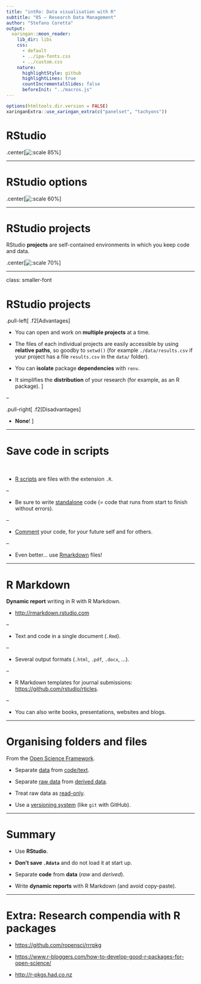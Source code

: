 ```yaml
---
title: "intRo: Data visualisation with R"
subtitle: "05 — Research Data Management"
author: "Stefano Coretta"
output:
  xaringan::moon_reader:
    lib_dir: libs
    css:
      - default
      - ../ipa-fonts.css
      - ../custom.css
    nature:
      highlightStyle: github
      highlightLines: true
      countIncrementalSlides: false
      beforeInit: "../macros.js"
---
```


```r
options(htmltools.dir.version = FALSE)
xaringanExtra::use_xaringan_extra(c("panelset", "tachyons"))
```

# RStudio

.center[![:scale 85%](img/rstudio.png)]

---

# RStudio options

.center[![:scale 60%](img/general-options.png)]

---

# RStudio projects

RStudio **projects** are self-contained environments in which you keep code and data.

.center[![:scale 70%](img/new-project.png)]

---

class: smaller-font

# RStudio projects

.pull-left[
.f2[Advantages]


- You can open and work on **multiple projects** at a time.

- The files of each individual projects are easily accessible by using **relative paths**, so goodby to `setwd()` (for example `./data/results.csv` if your project has a file `results.csv` in the `data/` folder).

- You can **isolate** package **dependencies** with `renv`.

- It simplifies the **distribution** of your research (for example, as an R package).
]

--

.pull-right[
.f2[Disadvantages]

- **None**!
]

---

# Save code in scripts

<br>

- <u>R scripts</u> are files with the extension `.R`.

--

- Be sure to write <u>standalone</u> code (= code that runs from start to finish without errors).

--

- <u>Comment</u> your code, for your future self and for others.

--

- Even better... use <u>Rmarkdown</u> files!

---

# R Markdown

**Dynamic report** writing in R with R Markdown.

* <http://rmarkdown.rstudio.com>

--

* Text and code in a single document (`.Rmd`).

--

* Several output formats (`.html`, `.pdf`, `.docx`, ...).

--

* R Markdown templates for journal submissions: <https://github.com/rstudio/rticles>.

--

* You can also write books, presentations, websites and blogs.

---

# Organising folders and files

From the [Open Science Framework](http://help.osf.io/m/bestpractices/l/611391-organizing-files).

* Separate <u>data</u> from <u>code/text</u>.

* Separate <u>raw data</u> from <u>derived data</u>.

* Treat raw data as <u>read-only</u>.

* Use a <u>versioning system</u> (like `git` with GitHub).

---

# Summary

* Use **RStudio**.

* **Don't save `.Rdata`** and do not load it at start up.

* Separate **code** from **data** (*raw* and *derived*).

* Write **dynamic reports** with R Markdown (and avoid copy-paste).

---

# Extra: Research compendia with R packages

* <https://github.com/ropensci/rrrpkg>

* <https://www.r-bloggers.com/how-to-develop-good-r-packages-for-open-science/>

* <http://r-pkgs.had.co.nz>
